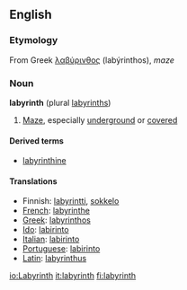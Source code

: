 ==English==

===Etymology===
From Greek [[λαβύρινθος]] (labýrinthos), ''maze''

===Noun===
'''labyrinth''' (plural [[labyrinths]])
# [[maze|Maze]], especially [[underground]] or [[covered]]

====Derived terms====
*[[labyrinthine]]

====Translations====
*Finnish: [[labyrintti]], [[sokkelo]]
*[[French]]: [[labyrinthe]]
*[[Greek]]: [[labyrinthos]]
*[[Ido]]: [[labirinto]]
*[[Italian]]: [[labirinto]] {{m}}
*[[Portuguese]]: [[labirinto]] {{m}}
*[[Latin]]: [[labyrinthus]]
[[io:Labyrinth]]
[[it:labyrinth]]
[[fi:labyrinth]]